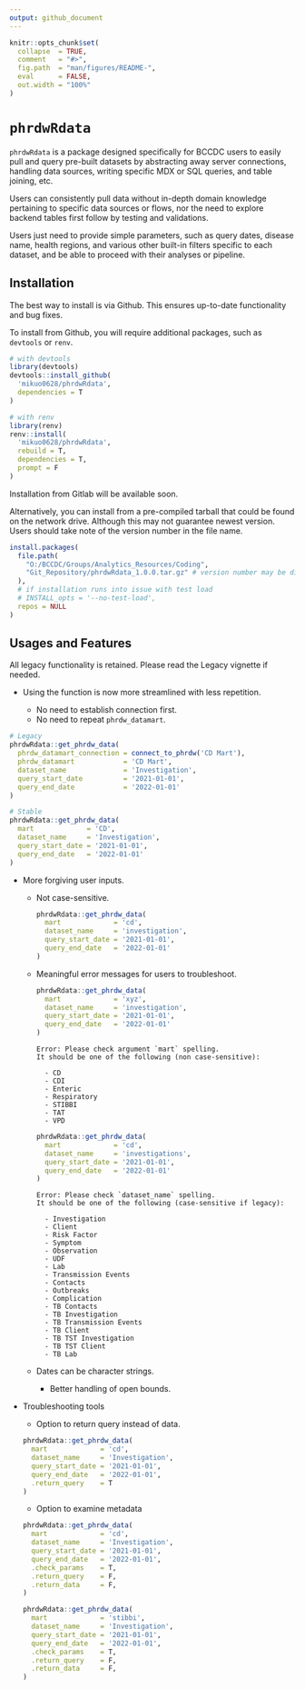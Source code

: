```yaml
---
output: github_document
---
```


<!-- README.md is generated from README.Rmd. Please edit that file -->

```r
knitr::opts_chunk$set(
  collapse  = TRUE,
  comment   = "#>",
  fig.path  = "man/figures/README-",
  eval      = FALSE,
  out.width = "100%"
)
```

# `phrdwRdata`

<!-- badges: start -->
<!-- badges: end -->

`phrdwRdata` is a package designed specifically for BCCDC users to easily
pull and query pre-built datasets by abstracting away server connections, 
handling data sources, writing specific MDX or SQL queries, and table joining,
etc. 

Users can consistently pull data without in-depth domain knowledge pertaining
to specific data sources or flows, nor the need to explore backend tables first
follow by testing and validations. 

Users just need to provide simple parameters, such as query dates, disease name,
health regions, and various other built-in filters specific to each dataset,
and be able to proceed with their analyses or pipeline.


## Installation

The best way to install is via Github. This ensures up-to-date functionality
and bug fixes.

To install from Github, you will require additional packages, such as 
`devtools` or `renv`.
```r

# with devtools
library(devtools)
devtools::install_github(
  'mikuo0628/phrdwRdata',
  dependencies = T
)

# with renv
library(renv)
renv::install(
  'mikuo0628/phrdwRdata',
  rebuild = T,
  dependencies = T,
  prompt = F
)

```

Installation from Gitlab will be available soon.

Alternatively, you can install from a pre-compiled tarball that could be found
on the network drive. Although this may not guarantee newest version. Users 
should take note of the version number in the file name.
```r

install.packages(
  file.path(
    "O:/BCCDC/Groups/Analytics_Resources/Coding",
    "Git_Repository/phrdwRdata_1.0.0.tar.gz" # version number may be different
  ),
  # if installation runs into issue with test load
  # INSTALL_opts = '--no-test-load', 
  repos = NULL
)

```

## Usages and Features

All legacy functionality is retained. Please read the Legacy vignette if needed.

-  Using the function is now more streamlined with less repetition.

   -  No need to establish connection first.
   -  No need to repeat `phrdw_datamart`.
   
```r
# Legacy
phrdwRdata::get_phrdw_data(
  phrdw_datamart_connection = connect_to_phrdw('CD Mart'),
  phrdw_datamart            = 'CD Mart',
  dataset_name              = 'Investigation',
  query_start_date          = '2021-01-01',
  query_end_date            = '2022-01-01'
)

# Stable
phrdwRdata::get_phrdw_data(
  mart             = 'CD',
  dataset_name     = 'Investigation',
  query_start_date = '2021-01-01',
  query_end_date   = '2022-01-01'
)

```

-  More forgiving user inputs.

   -  Not case-sensitive.
      ```r
      phrdwRdata::get_phrdw_data(
        mart             = 'cd', 
        dataset_name     = 'investigation',
        query_start_date = '2021-01-01',
        query_end_date   = '2022-01-01'
      )
      ```
   -  Meaningful error messages for users to troubleshoot.
      ```r
      phrdwRdata::get_phrdw_data(
        mart             = 'xyz', 
        dataset_name     = 'investigation',
        query_start_date = '2021-01-01',
        query_end_date   = '2022-01-01'
      )
      ```
      ```
      Error: Please check argument `mart` spelling.
      It should be one of the following (non case-sensitive):
      
        - CD
        - CDI
        - Enteric
        - Respiratory
        - STIBBI
        - TAT
        - VPD
      ```
      
      ```r
      phrdwRdata::get_phrdw_data(
        mart             = 'cd', 
        dataset_name     = 'investigations',
        query_start_date = '2021-01-01',
        query_end_date   = '2022-01-01'
      )
      ```
      ```
      Error: Please check `dataset_name` spelling.
      It should be one of the following (case-sensitive if legacy):
      
        - Investigation
        - Client
        - Risk Factor
        - Symptom
        - Observation
        - UDF
        - Lab
        - Transmission Events
        - Contacts
        - Outbreaks
        - Complication
        - TB Contacts
        - TB Investigation
        - TB Transmission Events
        - TB Client
        - TB TST Investigation
        - TB TST Client
        - TB Lab
      ```
   -  Dates can be character strings.
      -  Better handling of open bounds.

-  Troubleshooting tools

   -  Option to return query instead of data.
   ```r
   phrdwRdata::get_phrdw_data(
     mart             = 'cd',
     dataset_name     = 'Investigation',
     query_start_date = '2021-01-01',
     query_end_date   = '2022-01-01',
     .return_query    = T
   )
   ```
   -  Option to examine metadata
   ```r
   phrdwRdata::get_phrdw_data(
     mart             = 'cd',
     dataset_name     = 'Investigation',
     query_start_date = '2021-01-01',
     query_end_date   = '2022-01-01',
     .check_params    = T,
     .return_query    = F,
     .return_data     = F,
   )
   
   phrdwRdata::get_phrdw_data(
     mart             = 'stibbi',
     dataset_name     = 'Investigation',
     query_start_date = '2021-01-01',
     query_end_date   = '2022-01-01',
     .check_params    = T,
     .return_query    = F,
     .return_data     = F,
   )
   ```

